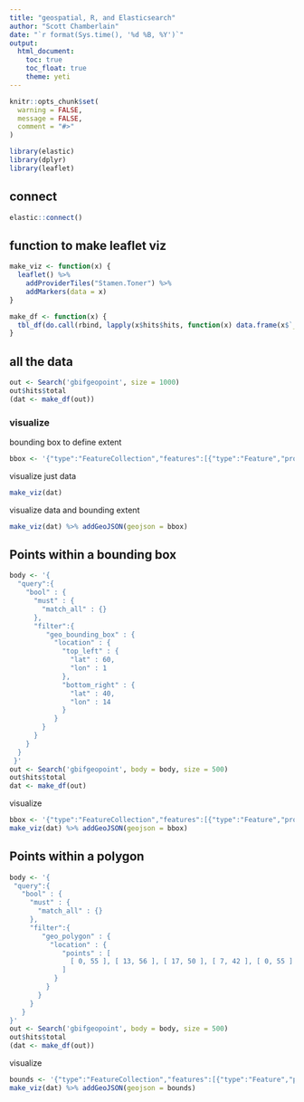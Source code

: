 ```yaml
---
title: "geospatial, R, and Elasticsearch"
author: "Scott Chamberlain"
date: "`r format(Sys.time(), '%d %B, %Y')`"
output:
  html_document:
    toc: true
    toc_float: true
    theme: yeti
---
```


```r
knitr::opts_chunk$set(
  warning = FALSE,
  message = FALSE,
  comment = "#>"
)
```

```r
library(elastic)
library(dplyr)
library(leaflet)
```

## connect

```r
elastic::connect()
```

## function to make leaflet viz

```r
make_viz <- function(x) {
  leaflet() %>% 
    addProviderTiles("Stamen.Toner") %>% 
    addMarkers(data = x) 
}
```

```r
make_df <- function(x) {
  tbl_df(do.call(rbind, lapply(x$hits$hits, function(x) data.frame(x$`_source`$location)))) 
}
```

## all the data

```r
out <- Search('gbifgeopoint', size = 1000)
out$hits$total
(dat <- make_df(out))
```

### visualize

bounding box to define extent

```r
bbox <- '{"type":"FeatureCollection","features":[{"type":"Feature","properties":{"color":"blue"},"geometry":{"type":"Polygon","coordinates":[[[-4,31],[-4,69],[29,69],[29,31],[-4,31]]]}}]}'
```

visualize just data

```r
make_viz(dat)
```

visualize data and bounding extent

```r
make_viz(dat) %>% addGeoJSON(geojson = bbox)
```

## Points within a bounding box

```r
body <- '{
  "query":{
    "bool" : {
      "must" : {
        "match_all" : {}
      },
      "filter":{
         "geo_bounding_box" : {
           "location" : {
             "top_left" : {
               "lat" : 60,
               "lon" : 1
             },
             "bottom_right" : {
               "lat" : 40,
               "lon" : 14
             }
           }
        }
      }
    }
  }
 }'
out <- Search('gbifgeopoint', body = body, size = 500)
out$hits$total
dat <- make_df(out)
```

visualize

```r
bbox <- '{"type":"FeatureCollection","features":[{"type":"Feature","properties":{"color":"blue"},"geometry":{"type":"Polygon","coordinates":[[[1,40],[1,60],[14,60],[14,40],[1,40]]]}}]}'
make_viz(dat) %>% addGeoJSON(geojson = bbox)
```

## Points within a polygon

```r
body <- '{
 "query":{
   "bool" : {
     "must" : {
       "match_all" : {}
     },
     "filter":{
        "geo_polygon" : {
          "location" : {
             "points" : [
               [ 0, 55 ], [ 13, 56 ], [ 17, 50 ], [ 7, 42 ], [ 0, 55 ]
             ]
           }
         }
       }
     }
   }
}'
out <- Search('gbifgeopoint', body = body, size = 500)
out$hits$total
(dat <- make_df(out))
```

visualize

```r
bounds <- '{"type":"FeatureCollection","features":[{"type":"Feature","properties":{"color":"blue"},"geometry":{"type":"Polygon","coordinates":[[[0,55],[13,56],[17,50],[7,42],[0,55]]]}}]}'
make_viz(dat) %>% addGeoJSON(geojson = bounds)
```
